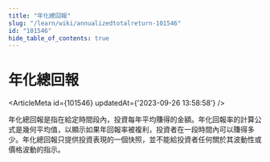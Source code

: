 ```yaml
---
title: "年化總回報"
slug: "/learn/wiki/annualizedtotalreturn-101546"
id: "101546"
hide_table_of_contents: true
---
```



# 年化總回報

<ArticleMeta id={101546} updatedAt={'2023-09-26 13:58:58'} />
<div className='border-solid border-b border-t-0 my-4 border-[var(--ifm-color-gray-300)]' />

年化總回報是指在給定時間段內，投資每年平均賺得的金額。年化回報率的計算公式是幾何平均值，以顯示如果年回報率被複利，投資者在一段時間內可以賺得多少。年化總回報只提供投資表現的一個快照，並不能給投資者任何關於其波動性或價格波動的指示。
